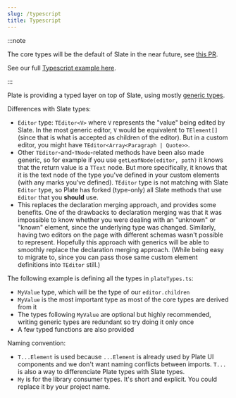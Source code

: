 ```yaml
---
slug: /typescript
title: Typescript
---
```


:::note

The core types will be the default of Slate in the near future, see [this PR](https://github.com/ianstormtaylor/slate/pull/4177).
 
See our full [Typescript example here](https://github.com/udecode/plate/blob/main/examples/src/TypescriptApp.tsx).

:::

Plate is providing a typed layer on top of Slate, using mostly [generic types](https://www.typescriptlang.org/docs/handbook/2/generics.html).

Differences with Slate types:
- `Editor` type: `TEditor<V>` where `V` represents the "value" being edited by Slate. In the most generic editor, `V` would be equivalent to `TElement[]` (since that is what is accepted as children of the editor). But in a custom editor, you might have `TEditor<Array<Paragraph | Quote>>`.
- Other `TEditor`-and-`TNode`-related methods have been also made generic, so for example if you use `getLeafNode(editor, path)` it knows that the return value is a `TText` node. But more specifically, it knows that it is the text node of the type you've defined in your custom elements (with any marks you've defined). `TEditor` type is not matching with Slate `Editor` type, so Plate has forked (type-only) all Slate methods that use `Editor` that you **should** use.
- This replaces the declaration merging approach, and provides some benefits. One of the drawbacks to declaration merging was that it was impossible to know whether you were dealing with an "unknown" or "known" element, since the underlying type was changed. Similarly, having two editors on the page with different schemas wasn't possible to represent. Hopefully this approach with generics will be able to smoothly replace the declaration merging approach. (While being easy to migrate to, since you can pass those same custom element definitions into `TEditor` still.)

The following example is defining all the types in `plateTypes.ts`:
- `MyValue` type, which will be the type of our `editor.children`
- `MyValue` is the most important type as most of the core types are derived from it
- The types following `MyValue` are optional but highly recommended, writing generic types are redundant so try doing it only once
- A few typed functions are also provided


<TypescriptSandpack />

Naming convention:
- `T...Element` is used because `...Element` is already used by Plate UI components and we don't want naming conflicts between imports. `T...` is also a way to differenciate Plate types with Slate types.
- `My` is for the library consumer types. It's short and explicit. You could replace it by your project name.
